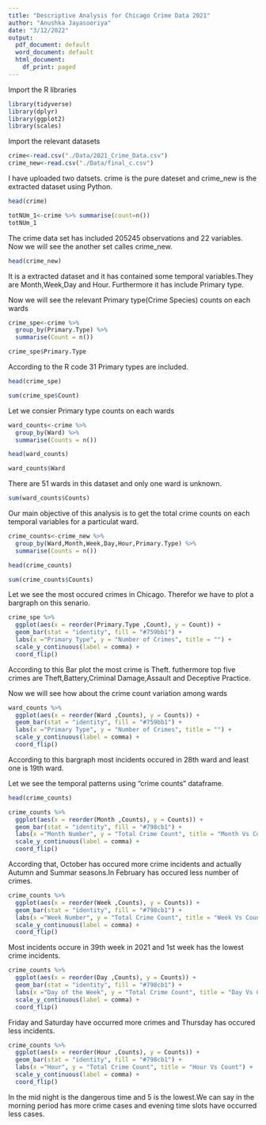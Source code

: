 ---
title: "Descriptive Analysis for Chicago Crime Data 2021"
author: "Anushka Jayasooriya"
date: "3/12/2022"
output:
  pdf_document: default
  word_document: default
  html_document:
    df_print: paged
---

Import the R libraries
```{r}
library(tidyverse)
library(dplyr)
library(ggplot2)
library(scales)
```

Import the relevant datasets

```{r}
crime<-read.csv("./Data/2021_Crime_Data.csv")
crime_new<-read.csv("./Data/final_c.csv")
```

I have uploaded two datsets. crime is the pure dateset and crime_new is the extracted dataset using Python.
```{r}
head(crime)
```
```{r}
totNUm_1<-crime %>% summarise(count=n())
totNUm_1
```

The crime data set has included 205245 observations and 22 variables.
Now we will see the another set calles crime_new.
```{r}
head(crime_new)
```
It is a extracted dataset and it has contained some temporal variables.They are Month,Week,Day and Hour. Furthermore it has include Primary type.

Now we will see the relevant Primary type(Crime Species) counts on each wards
```{r}
crime_spe<-crime %>% 
  group_by(Primary.Type) %>% 
  summarise(Count = n())
```
```{r}
crime_spe$Primary.Type
```
According to the R code 31 Primary types are included.
```{r}
head(crime_spe)
```
```{r}
sum(crime_spe$Count)
```
Let we consier Primary type counts on each wards
```{r}
ward_counts<-crime %>% 
  group_by(Ward) %>% 
  summarise(Counts = n())
```

```{r}
head(ward_counts)
```
```{r}
ward_counts$Ward
```
There are 51 wards in this dataset and only one ward is unknown.

```{r}
sum(ward_counts$Counts)
```

Our main objective of this analysis is to get the total crime counts on each temporal variables for a particulat ward.
```{r}
crime_counts<-crime_new %>% 
  group_by(Ward,Month,Week,Day,Hour,Primary.Type) %>% 
  summarise(Counts = n())
```

```{r}
head(crime_counts)
```

```{r}
sum(crime_counts$Counts)
```
Let we see the most occured crimes in Chicago. Therefor we have to plot a bargraph on this senario.
```{r}
crime_spe %>% 
  ggplot(aes(x = reorder(Primary.Type ,Count), y = Count)) +
  geom_bar(stat = "identity", fill = "#759bb1") +
  labs(x ="Primary Type", y = "Number of Crimes", title = "") + 
  scale_y_continuous(label = comma) +
  coord_flip() 
```
According to this Bar plot the most crime is Theft. futhermore top five crimes are Theft,Battery,Criminal Damage,Assault and Deceptive Practice.

Now we will see how about the crime count variation among wards
```{r}
ward_counts %>% 
  ggplot(aes(x = reorder(Ward ,Counts), y = Counts)) +
  geom_bar(stat = "identity", fill = "#759bb1") +
  labs(x ="Primary Type", y = "Number of Crimes", title = "") + 
  scale_y_continuous(label = comma) +
  coord_flip() 
```
According to this bargraph most incidents occured in 28th ward and least one is 19th ward.

Let we see the temporal patterns using "crime counts" dataframe.

```{r}
head(crime_counts)
```
```{r}
crime_counts %>% 
  ggplot(aes(x = reorder(Month ,Counts), y = Counts)) +
  geom_bar(stat = "identity", fill = "#798cb1") +
  labs(x ="Month Number", y = "Total Crime Count", title = "Month Vs Count") + 
  scale_y_continuous(label = comma) +
  coord_flip() 
```
According that, October has occured more crime incidents and actually Autumn and Summar seasons.In February has occured less number of crimes.

```{r}
crime_counts %>% 
  ggplot(aes(x = reorder(Week ,Counts), y = Counts)) +
  geom_bar(stat = "identity", fill = "#798cb1") +
  labs(x ="Week Number", y = "Total Crime Count", title = "Week Vs Count") + 
  scale_y_continuous(label = comma) +
  coord_flip() 
```

Most incidents occure in 39th week in 2021 and 1st week has the lowest crime incidents.

```{r}
crime_counts %>% 
  ggplot(aes(x = reorder(Day ,Counts), y = Counts)) +
  geom_bar(stat = "identity", fill = "#798cb1") +
  labs(x ="Day of the Week", y = "Total Crime Count", title = "Day Vs Count") + 
  scale_y_continuous(label = comma) +
  coord_flip()
```

Friday and Saturday have occurred more crimes and Thursday has occured less incidents.

```{r}
crime_counts %>% 
  ggplot(aes(x = reorder(Hour ,Counts), y = Counts)) +
  geom_bar(stat = "identity", fill = "#798cb1") +
  labs(x ="Hour", y = "Total Crime Count", title = "Hour Vs Count") + 
  scale_y_continuous(label = comma) +
  coord_flip() 
```

In the mid night is the dangerous time and 5 is the lowest.We can say in the morning period has more crime cases and evening time slots have occurred less cases.





